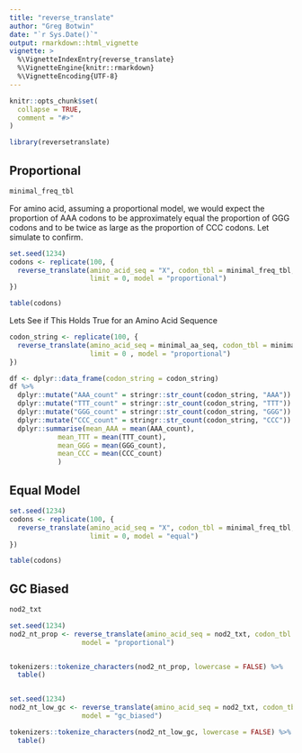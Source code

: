 ```yaml
---
title: "reverse_translate"
author: "Greg Botwin"
date: "`r Sys.Date()`"
output: rmarkdown::html_vignette
vignette: >
  %\VignetteIndexEntry{reverse_translate}
  %\VignetteEngine{knitr::rmarkdown}
  %\VignetteEncoding{UTF-8}
---
```


```r
knitr::opts_chunk$set(
  collapse = TRUE,
  comment = "#>"
)
```

```r
library(reversetranslate)
```



## Proportional
```r
minimal_freq_tbl
```
For amino acid, assuming a proportional model, we would expect the proportion of AAA codons to be approximately equal the proportion of GGG codons and to be twice as large as the proportion of CCC codons. Let simulate to confirm. 
 
```r
set.seed(1234)
codons <- replicate(100, {
  reverse_translate(amino_acid_seq = "X", codon_tbl = minimal_freq_tbl,
                    limit = 0, model = "proportional")
})

table(codons)
```

Lets See if This Holds True for an Amino Acid Sequence
```r
codon_string <- replicate(100, {
  reverse_translate(amino_acid_seq = minimal_aa_seq, codon_tbl = minimal_freq_tbl,
                    limit = 0 , model = "proportional")
})

df <- dplyr::data_frame(codon_string = codon_string)
df %>%
  dplyr::mutate("AAA_count" = stringr::str_count(codon_string, "AAA")) %>%
  dplyr::mutate("TTT_count" = stringr::str_count(codon_string, "TTT")) %>%
  dplyr::mutate("GGG_count" = stringr::str_count(codon_string, "GGG")) %>%
  dplyr::mutate("CCC_count" = stringr::str_count(codon_string, "CCC")) %>%
  dplyr::summarise(mean_AAA = mean(AAA_count),
            mean_TTT = mean(TTT_count),
            mean_GGG = mean(GGG_count),
            mean_CCC = mean(CCC_count)
            )
```

## Equal Model
```r
set.seed(1234)
codons <- replicate(100, {
  reverse_translate(amino_acid_seq = "X", codon_tbl = minimal_freq_tbl,
                    limit = 0, model = "equal")
})

table(codons)
```

##  GC Biased
```r
nod2_txt
```

```r
set.seed(1234)
nod2_nt_prop <- reverse_translate(amino_acid_seq = nod2_txt, codon_tbl = hsapien_tbl, limit = 0,
                  model = "proportional")


tokenizers::tokenize_characters(nod2_nt_prop, lowercase = FALSE) %>%
  table()


set.seed(1234)
nod2_nt_low_gc <- reverse_translate(amino_acid_seq = nod2_txt, codon_tbl = hsapien_tbl, limit = 0,
                  model = "gc_biased")

tokenizers::tokenize_characters(nod2_nt_low_gc, lowercase = FALSE) %>%
  table()
```

